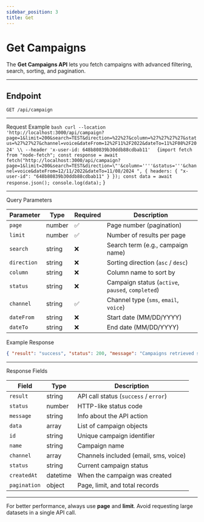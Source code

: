 ```yaml
---
sidebar_position: 3
title: Get
---
```



# Get Campaigns

The **Get Campaigns API** lets you fetch campaigns with advanced filtering, search, sorting, and pagination.

---

## Endpoint

```http
GET /api/campaign
```
---
Request Example
<Tabs>
<TabItem value="cURL" label="cURL"> 
    <CodeBlock language="bash"> 
    ```bash
    curl --location 'http://localhost:3000/api/campaign?page=1&limit=200&search=TEST&direction=%22%27&column=%27%27%27%27&status=%27%27%27&channel=voice&dateFrom=12%2F11%2F2022&dateTo=11%2F08%2F2024' \\ --header 'x-user-id: 648b80839b30ddb88cdbab11' 
    ```
    </CodeBlock>
    </TabItem>
    <TabItem value="Node.js" label="Node.js"> 
    <CodeBlock language="javascript"> {`import fetch from "node-fetch";
    const response = await fetch("http://localhost:3000/api/campaign?page=1&limit=200&search=TEST&direction=\"'&column=''''&status='''&channel=voice&dateFrom=12/11/2022&dateTo=11/08/2024
    ", {
    headers: {
    "x-user-id": "648b80839b30ddb88cdbab11"
    }
    });
    const data = await response.json();
    console.log(data);`
    }
</CodeBlock>
</TabItem>
</Tabs>

---

Query Parameters

| Parameter   | Type   | Required | Description                                       |
| ----------- | ------ | -------- | ------------------------------------------------- |
| `page`      | number | ✅        | Page number (pagination)                          |
| `limit`     | number | ✅        | Number of results per page                        |
| `search`    | string | ❌        | Search term (e.g., campaign name)                 |
| `direction` | string | ❌        | Sorting direction (`asc` / `desc`)                |
| `column`    | string | ❌        | Column name to sort by                            |
| `status`    | string | ❌        | Campaign status (`active`, `paused`, `completed`) |
| `channel`   | string | ✅        | Channel type (`sms`, `email`, `voice`)            |
| `dateFrom`  | string | ❌        | Start date (MM/DD/YYYY)                           |
| `dateTo`    | string | ❌        | End date (MM/DD/YYYY)                             |

Example Response
<CodeBlock language="json">
```json
{ "result": "success", "status": 200, "message": "Campaigns retrieved successfully", "data": [ { "id": "6728e4e9f30ba95e72a66c23", "name": "Voice Outreach Campaign", "channel": ["voice"], "status": "active", "createdAt": "2023-12-11T10:15:30.000Z" } ], "pagination": { "page": 1, "limit": 200, "total": 15 } }
```
</CodeBlock>

---

Response Fields

| Field        | Type     | Description                           |
| ------------ | -------- | ------------------------------------- |
| `result`     | string   | API call status (`success` / `error`) |
| `status`     | number   | HTTP-like status code                 |
| `message`    | string   | Info about the API action             |
| `data`       | array    | List of campaign objects              |
| `id`         | string   | Unique campaign identifier            |
| `name`       | string   | Campaign name                         |
| `channel`    | array    | Channels included (email, sms, voice) |
| `status`     | string   | Current campaign status               |
| `createdAt`  | datetime | When the campaign was created         |
| `pagination` | object   | Page, limit, and total records        |

---
<Admonition type="tip" title="Best Practice"> For better performance, always use **page** and **limit**. Avoid requesting large datasets in a single API call. </Admonition>
